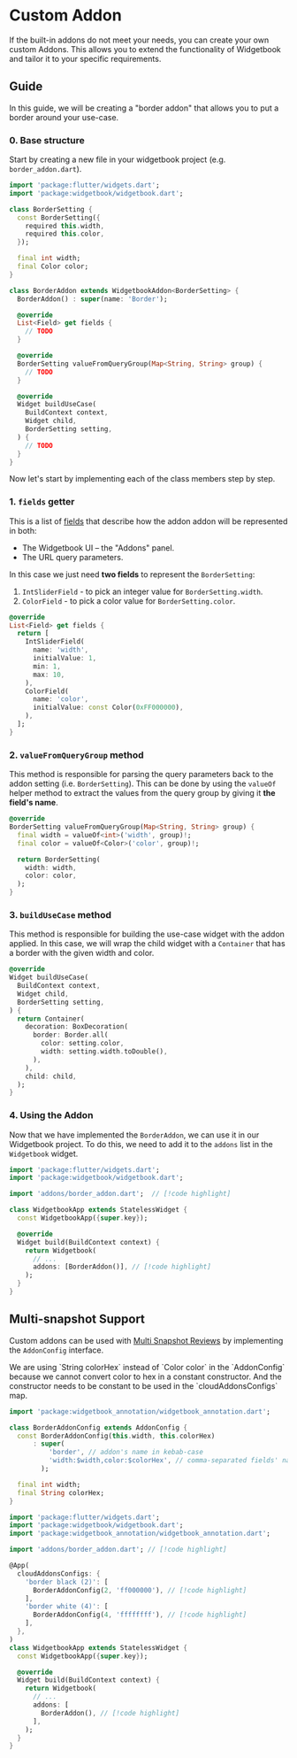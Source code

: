 # Custom Addon

If the built-in addons do not meet your needs, you can create your own custom Addons. This
allows you to extend the functionality of Widgetbook and tailor it to your specific requirements.

## Guide

In this guide, we will be creating a "border addon" that allows you to put a border around your use-case.

### 0. Base structure

Start by creating a new file in your widgetbook project (e.g. `border_addon.dart`).

```dart title=widgetbook/lib/addons/border_addon.dart
import 'package:flutter/widgets.dart';
import 'package:widgetbook/widgetbook.dart';

class BorderSetting {
  const BorderSetting({
    required this.width,
    required this.color,
  });

  final int width;
  final Color color;
}

class BorderAddon extends WidgetbookAddon<BorderSetting> {
  BorderAddon() : super(name: 'Border');

  @override
  List<Field> get fields {
    // TODO
  }

  @override
  BorderSetting valueFromQueryGroup(Map<String, String> group) {
    // TODO
  }

  @override
  Widget buildUseCase(
    BuildContext context,
    Widget child,
    BorderSetting setting,
  ) {
    // TODO
  }
}
```

Now let's start by implementing each of the class members step by step.

### 1. `fields` getter

This is a list of [fields](/guides/fields) that describe how the addon addon will be represented in both:

- The Widgetbook UI – the "Addons" panel.
- The URL query parameters.

In this case we just need **two fields** to represent the `BorderSetting`:

1. `IntSliderField` - to pick an integer value for `BorderSetting.width`.
1. `ColorField` - to pick a color value for `BorderSetting.color`.

```dart
@override
List<Field> get fields {
  return [
    IntSliderField(
      name: 'width',
      initialValue: 1,
      min: 1,
      max: 10,
    ),
    ColorField(
      name: 'color',
      initialValue: const Color(0xFF000000),
    ),
  ];
}
```

### 2. `valueFromQueryGroup` method

This method is responsible for parsing the query parameters back to the addon setting (i.e. `BorderSetting`). This can be done by using the `valueOf` helper method to extract the values from the query group by giving it **the field's name**.

```dart
@override
BorderSetting valueFromQueryGroup(Map<String, String> group) {
  final width = valueOf<int>('width', group)!;
  final color = valueOf<Color>('color', group)!;

  return BorderSetting(
    width: width,
    color: color,
  );
}
```

### 3. `buildUseCase` method

This method is responsible for building the use-case widget with the addon applied. In this case, we will wrap the child widget with a `Container` that has a border with the given width and color.

```dart
@override
Widget buildUseCase(
  BuildContext context,
  Widget child,
  BorderSetting setting,
) {
  return Container(
    decoration: BoxDecoration(
      border: Border.all(
        color: setting.color,
        width: setting.width.toDouble(),
      ),
    ),
    child: child,
  );
}
```

### 4. Using the Addon

Now that we have implemented the `BorderAddon`, we can use it in our Widgetbook project. To do this, we need to add it to the `addons` list in the `Widgetbook` widget.

```dart title=widgetbook/lib/main.dart
import 'package:flutter/widgets.dart';
import 'package:widgetbook/widgetbook.dart';

import 'addons/border_addon.dart';  // [!code highlight]

class WidgetbookApp extends StatelessWidget {
  const WidgetbookApp({super.key});

  @override
  Widget build(BuildContext context) {
    return Widgetbook(
      // ...
      addons: [BorderAddon()], // [!code highlight]
    );
  }
}
```

## Multi-snapshot Support

Custom addons can be used with [Multi Snapshot Reviews](/cloud/reviews/multi-snapshot) by implementing the `AddonConfig` interface.

<Info>
  We are using `String colorHex` instead of `Color color` in the `AddonConfig`
  because we cannot convert color to hex in a constant constructor. And the
  constructor needs to be constant to be used in the `cloudAddonsConfigs` map.
</Info>

```dart title=widgetbook/lib/addons/border_addon.dart
import 'package:widgetbook_annotation/widgetbook_annotation.dart';

class BorderAddonConfig extends AddonConfig {
  const BorderAddonConfig(this.width, this.colorHex)
      : super(
          'border', // addon's name in kebab-case
          'width:$width,color:$colorHex', // comma-separated fields' names/values
        );

  final int width;
  final String colorHex;
}
```

```dart title=widgetbook/lib/main.dart
import 'package:flutter/widgets.dart';
import 'package:widgetbook/widgetbook.dart';
import 'package:widgetbook_annotation/widgetbook_annotation.dart';

import 'addons/border_addon.dart'; // [!code highlight]

@App(
  cloudAddonsConfigs: {
    'border black (2)': [
      BorderAddonConfig(2, 'ff000000'), // [!code highlight]
    ],
    'border white (4)': [
      BorderAddonConfig(4, 'ffffffff'), // [!code highlight]
    ],
  },
)
class WidgetbookApp extends StatelessWidget {
  const WidgetbookApp({super.key});

  @override
  Widget build(BuildContext context) {
    return Widgetbook(
      // ...
      addons: [
        BorderAddon(), // [!code highlight]
      ],
    );
  }
}
```
